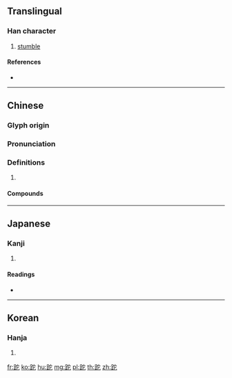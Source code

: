 {{character info/new}}
==Translingual==

===Han character===
{{Han char|rn=157|rad=足|as=05|sn=12|four=63111|canj=RMJP}}

# [[stumble]]

====References====
* {{Han ref|kx=1223.150|dkj=37452|dj=1695.030|hdz=63698.030|uh=8DCE|ud=36302|bh=B659|bd=46681}}

----

==Chinese==
{{zh-forms}}

===Glyph origin===
{{Han etym}}

===Pronunciation===
{{zh-pron
|m=tuó
|c=to4
|mc=y
|oc=y
|cat=
}}

===Definitions===
{{zh-hanzi}}

# {{rfdef|zh}}

====Compounds====
{{zh-der|日月蹉跎|磨跎|跎縴|蹉跎|飛跎傳}}

----

==Japanese==

===Kanji===
{{ja-kanji|grade=|rs=足05}}

# {{defn|lang=ja|sort=足05}}

====Readings====
* {{ja-readings|on=[[た]] (ta), [[だ]] (da)|kun=[[つまずく]] (tsumazuku)|nanori=}}

----

==Korean==

===Hanja===
{{ko-hanja|hangeul=타|eumhun=|rv=ta|mr=t'a|y=tha}}

# {{defn|lang=ko|sort=足05}}

[[fr:跎]]
[[ko:跎]]
[[hu:跎]]
[[mg:跎]]
[[pl:跎]]
[[th:跎]]
[[zh:跎]]